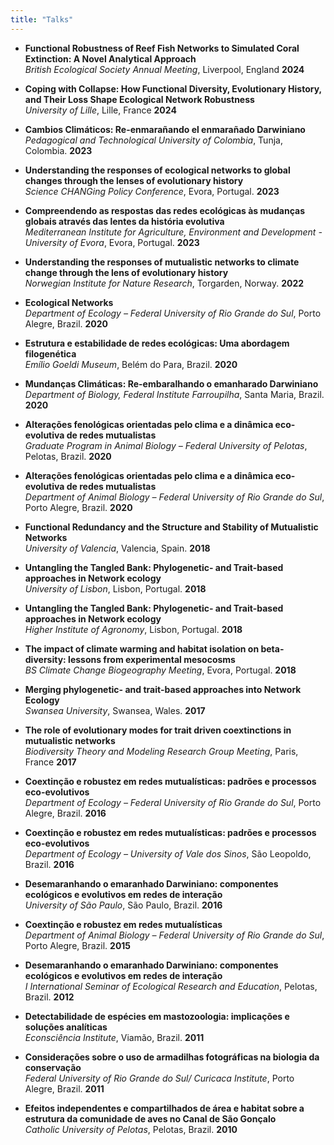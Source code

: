 ```yaml
---
title: "Talks"
---
```


- **Functional Robustness of Reef Fish Networks to Simulated Coral Extinction: A Novel Analytical Approach**  
  *British Ecological Society Annual Meeting*, Liverpool, England **2024**
  
- **Coping with Collapse: How Functional Diversity, Evolutionary History, and Their Loss Shape Ecological Network Robustness**  
  *University of Lille*, Lille, France **2024**

- **Cambios Climáticos: Re-enmarañando el enmarañado Darwiniano**  
  *Pedagogical and Technological University of Colombia*, Tunja, Colombia. **2023**

- **Understanding the responses of ecological networks to global changes through the lenses of evolutionary history**  
  *Science CHANGing Policy Conference*, Evora, Portugal. **2023**

- **Compreendendo as respostas das redes ecológicas às mudanças globais através das lentes da história evolutiva**  
  *Mediterranean Institute for Agriculture, Environment and Development - University of Evora*, Evora, Portugal. **2023**

- **Understanding the responses of mutualistic networks to climate change through the lens of evolutionary history**  
  *Norwegian Institute for Nature Research*, Torgarden, Norway. **2022**

- **Ecological Networks**  
  *Department of Ecology – Federal University of Rio Grande do Sul*, Porto Alegre, Brazil. **2020**

- **Estrutura e estabilidade de redes ecológicas: Uma abordagem filogenética**  
  *Emílio Goeldi Museum*, Belém do Para, Brazil. **2020**

- **Mundanças Climáticas: Re-embaralhando o emanharado Darwiniano**  
  *Department of Biology, Federal Institute Farroupilha*, Santa Maria, Brazil. **2020**

- **Alterações fenológicas orientadas pelo clima e a dinâmica eco-evolutiva de redes mutualistas**  
  *Graduate Program in Animal Biology – Federal University of Pelotas*, Pelotas, Brazil. **2020**

- **Alterações fenológicas orientadas pelo clima e a dinâmica eco-evolutiva de redes mutualistas**  
  *Department of Animal Biology – Federal University of Rio Grande do Sul*, Porto Alegre, Brazil. **2020**

- **Functional Redundancy and the Structure and Stability of Mutualistic Networks**  
  *University of Valencia*, Valencia, Spain. **2018**

- **Untangling the Tangled Bank: Phylogenetic- and Trait-based approaches in Network ecology**  
  *University of Lisbon*, Lisbon, Portugal. **2018**

- **Untangling the Tangled Bank: Phylogenetic- and Trait-based approaches in Network ecology**  
  *Higher Institute of Agronomy*, Lisbon, Portugal. **2018**
  
- **The impact of climate warming and habitat isolation on beta- diversity: lessons from experimental mesocosms**  
  *BS Climate Change Biogeography Meeting*, Evora, Portugal. **2018**

- **Merging phylogenetic- and trait-based approaches into Network Ecology**  
  *Swansea University*, Swansea, Wales. **2017**
  
- **The role of evolutionary modes for trait driven coextinctions in mutualistic networks**  
  *Biodiversity Theory and Modeling Research Group Meeting*, Paris, France **2017**

- **Coextinção e robustez em redes mutualísticas: padrões e processos eco-evolutivos**  
  *Department of Ecology – Federal University of Rio Grande do Sul*, Porto Alegre, Brazil. **2016**

- **Coextinção e robustez em redes mutualísticas: padrões e processos eco-evolutivos**  
  *Department of Ecology – University of Vale dos Sinos*, São Leopoldo, Brazil. **2016**

- **Desemaranhando o emaranhado Darwiniano: componentes ecológicos e evolutivos em redes de interação**  
  *University of São Paulo*, São Paulo, Brazil. **2016**

- **Coextinção e robustez em redes mutualísticas**  
  *Department of Animal Biology – Federal University of Rio Grande do Sul*, Porto Alegre, Brazil. **2015**

- **Desemaranhando o emaranhado Darwiniano: componentes ecológicos e evolutivos em redes de interação**  
  *I International Seminar of Ecological Research and Education*, Pelotas, Brazil. **2012**

- **Detectabilidade de espécies em mastozoologia: implicações e soluções analíticas**  
  *Econsciência Institute*, Viamão, Brazil. **2011**

- **Considerações sobre o uso de armadilhas fotográficas na biologia da conservação**  
  *Federal University of Rio Grande do Sul/ Curicaca Institute*, Porto Alegre, Brazil. **2011**

- **Efeitos independentes e compartilhados de área e habitat sobre a estrutura da comunidade de aves no Canal de São Gonçalo**  
  *Catholic University of Pelotas*, Pelotas, Brazil. **2010**

